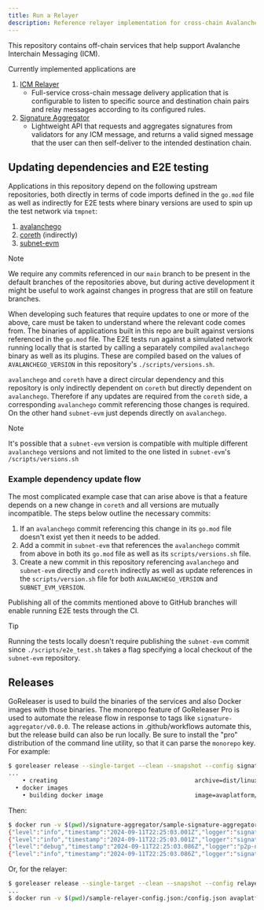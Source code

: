 ```yaml
---
title: Run a Relayer
description: Reference relayer implementation for cross-chain Avalanche Warp Message delivery.
---
```



This repository contains off-chain services that help support Avalanche Interchain Messaging (ICM).

Currently implemented applications are 

1. [ICM Relayer](https://github.com/ava-labs/awm-relayer/blob/main/relayer/README.md)
    - Full-service cross-chain message delivery application that is configurable to listen to specific source and destination chain pairs and relay messages according to its configured rules.
2. [Signature Aggregator](https://github.com/ava-labs/awm-relayer/blob/main/signature-aggregator/README.md)
    - Lightweight API that requests and aggregates signatures from validators for any ICM message, and returns a valid signed message that the user can then self-deliver to the intended destination chain.

## Updating dependencies and E2E testing

Applications in this repository depend on the following upstream repositories, both directly in terms of code imports defined in the `go.mod` file as well as indirectly for E2E tests where binary versions are used to spin up the test network via `tmpnet`:

1.  [avalanchego](https://github.com/ava-labs/avalanchego/)
2.  [coreth](https://github.com/ava-labs/coreth) (indirectly)
3.  [subnet-evm](https://github.com/ava-labs/subnet-evm)

> [!NOTE]
> We require any commits referenced in our `main` branch to be present in the default branches of the repositories above, but during active development it might be useful to work against changes in progress that are still on feature branches.

When developing such features that require updates to one or more of the above, care must be taken to understand where the relevant code comes from. The binaries of applications built in this repo are built against versions referenced in the `go.mod` file. The E2E tests run against a simulated network running locally that is started by calling a separately compiled `avalanchego` binary as well as its plugins. These are compiled based on the values of `AVALANCHEGO_VERSION` in this repository's `./scripts/versions.sh`.

`avalanchego` and `coreth` have a direct circular dependency and this repository is only indirectly dependent on `coreth` but directly dependent on `avalanchego`. Therefore if any updates are required from the `coreth` side, a corresponding `avalanchego` commit referencing those changes is required. On the other hand `subnet-evm` just depends directly on `avalanchego`.

> [!NOTE]
> It's possible that a `subnet-evm` version is compatible with multiple different `avalanchego` versions and not limited to the one listed in `subnet-evm`'s `/scripts/versions.sh`

### Example dependency update flow

The most complicated example case that can arise above is that a feature depends on a new change in `coreth` and all versions are mutually incompatible. The steps below outline the necessary commits:

1. If an `avalanchego` commit referencing this change in its `go.mod` file doesn't exist yet then it needs to be added.
2. Add a commit in `subnet-evm` that references the `avalanchego` commit from above in both its `go.mod` file as well as its `scripts/versions.sh` file. 
3. Create a new commit in this repository referencing `avalanchego` and `subnet-evm` directly and `coreth` indirectly as well as update references in the `scripts/version.sh` file for both `AVALANCHEGO_VERSION` and `SUBNET_EVM_VERSION`.

Publishing all of the commits mentioned above to GitHub branches will enable running E2E tests through the CI.

> [!TIP]
> Running the tests locally doesn't require publishing the `subnet-evm` commit since `./scripts/e2e_test.sh` takes a flag specifying a local checkout of the `subnet-evm` repository.

## Releases
GoReleaser is used to build the binaries of the services and also Docker images with those binaries. The monorepo feature of GoReleaser Pro is used to automate the release flow in response to tags like `signature-aggregator/v0.0.0`. The release actions in .github/workflows automate this, but the release build can also be run locally. Be sure to install the "pro" distribution of the command line utility, so that it can parse the `monorepo` key. For example:

```bash
$ goreleaser release --single-target --clean --snapshot --config signature-aggregator/.goreleaser.yml
...
    • creating                                       archive=dist/linux_amd64/signature-aggregator_0.1.0-rc0-SNAPSHOT-3c2ae78_linux_amd64.tar.gz
  • docker images
    • building docker image                          image=avaplatform/signature-aggregator:v0.1.0-rc0-amd64
```

Then:

```bash
$ docker run -v $(pwd)/signature-aggregator/sample-signature-aggregator-config.json:/config.json avaplatform/signature-aggregator:v0.1.0-rc0-amd64 --config-file /config.json
{"level":"info","timestamp":"2024-09-11T22:25:03.001Z","logger":"signature-aggregator","caller":"main/main.go:76","msg":"Initializing signature-aggregator"}
{"level":"info","timestamp":"2024-09-11T22:25:03.001Z","logger":"signature-aggregator","caller":"main/main.go:79","msg":"Initializing app request network"}
{"level":"debug","timestamp":"2024-09-11T22:25:03.086Z","logger":"p2p-network","caller":"dialer/dialer.go:52","msg":"creating dialer","throttleRPS":50,"dialTimeout":30000000000}
{"level":"info","timestamp":"2024-09-11T22:25:03.086Z","logger":"signature-aggregator","caller":"main/main.go:134","msg":"Initialization complete"}
```

Or, for the relayer:

```bash
$ goreleaser release --single-target --clean --snapshot --config relayer/.goreleaser.yml
...
$ docker run -v $(pwd)/sample-relayer-config.json:/config.json avaplatform/icm-relayer:v1.0.4-test12-amd64 --config-file /config.json
```
